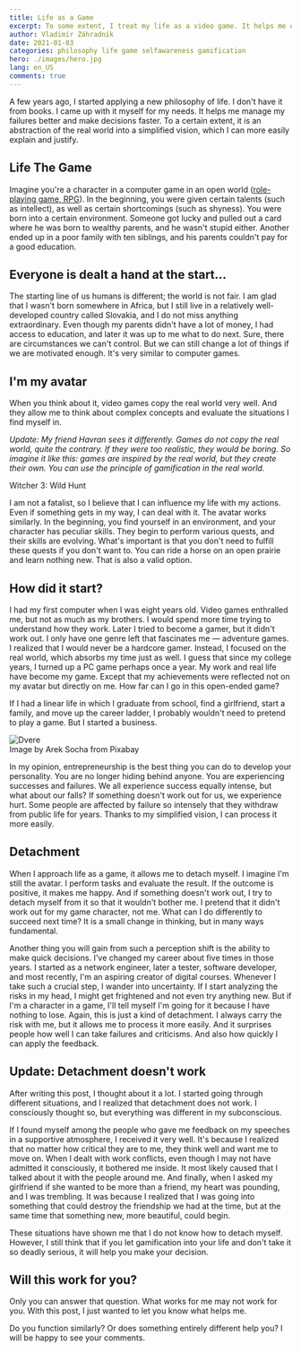 ```yaml
---
title: Life as a Game
excerpt: To some extent, I treat my life as a video game. It helps me overcome obstacles more easily.
author: Vladimír Záhradník
date: 2021-01-03
categories: philosophy life game selfawareness gamification
hero: ./images/hero.jpg
lang: en_US
comments: true
---
```


A few years ago, I started applying a new philosophy of life. I don't have it from books. I came up with it myself for my needs. It helps me manage my failures better and make decisions faster. To a certain extent, it is an abstraction of the real world into a simplified vision, which I can more easily explain and justify.

## Life The Game
Imagine you're a character in a computer game in an open world ([role-playing game, RPG][rpg]). In the beginning, you were given certain talents (such as intellect), as well as certain shortcomings (such as shyness). You were born into a certain environment. Someone got lucky and pulled out a card where he was born to wealthy parents, and he wasn't stupid either. Another ended up in a poor family with ten siblings, and his parents couldn't pay for a good education.

## Everyone is dealt a hand at the start...
The starting line of us humans is different; the world is not fair. I am glad that I wasn't born somewhere in Africa, but I still live in a relatively well-developed country called Slovakia, and I do not miss anything extraordinary. Even though my parents didn't have a lot of money, I had access to education, and later it was up to me what to do next. Sure, there are circumstances we can't control. But we can still change a lot of things if we are motivated enough. It's very similar to computer games.

## I'm my avatar 
When you think about it, video games copy the real world very well. And they allow me to think about complex concepts and evaluate the situations I find myself in.

*Update: My friend Havran sees it differently. Games do not copy the real world, quite the contrary. If they were too realistic, they would be boring. So imagine it like this: games are inspired by the real world, but they create their own. You can use the principle of gamification in the real world.*

<div class="Image__Medium">
  <YouTube videoId="xx8kQ4s5hCY" />
  <figcaption>Witcher 3: Wild Hunt</figcaption>
</div>

I am not a fatalist, so I believe that I can influence my life with my actions. Even if something gets in my way, I can deal with it. The avatar works similarly. In the beginning, you find yourself in an environment, and your character has peculiar skills. They begin to perform various quests, and their skills are evolving. What's important is that you don't need to fulfill these quests if you don't want to. You can ride a horse on an open prairie and learn nothing new. That is also a valid option.

## How did it start?
I had my first computer when I was eight years old. Video games enthralled me, but not as much as my brothers. I would spend more time trying to understand how they work. Later I tried to become a gamer, but it didn't work out. I only have one genre left that fascinates me — adventure games. I realized that I would never be a hardcore gamer. Instead, I focused on the real world, which absorbs my time just as well. I guess that since my college years, I turned up a PC game perhaps once a year. My work and real life have become my game. Except that my achievements were reflected not on my avatar but directly on me. How far can I go in this open-ended game?

If I had a linear life in which I graduate from school, find a girlfriend, start a family, and move up the career ladder, I probably wouldn't need to pretend to play a game. But I started a business.

<div className="Image__Medium">
  <img src="./images/doors.jpg" alt="Dvere" />
  <figcaption>Image by Arek Socha from Pixabay</figcaption>
</div>

In my opinion, entrepreneurship is the best thing you can do to develop your personality. You are no longer hiding behind anyone. You are experiencing successes and failures. We all experience success equally intense, but what about our falls? If something doesn't work out for us, we experience hurt. Some people are affected by failure so intensely that they withdraw from public life for years. Thanks to my simplified vision, I can process it more easily.

## Detachment
When I approach life as a game, it allows me to detach myself. I imagine I'm still the avatar. I perform tasks and evaluate the result. If the outcome is positive, it makes me happy. And if something doesn't work out, I try to detach myself from it so that it wouldn't bother me. I pretend that it didn't work out for my game character, not me. What can I do differently to succeed next time? It is a small change in thinking, but in many ways fundamental. 

Another thing you will gain from such a perception shift is the ability to make quick decisions. I've changed my career about five times in those years. I started as a network engineer, later a tester, software developer, and most recently, I'm an aspiring creator of digital courses. Whenever I take such a crucial step, I wander into uncertainty. If I start analyzing the risks in my head, I might get frightened and not even try anything new. But if I'm a character in a game, I'll tell myself I'm going for it because I have nothing to lose. Again, this is just a kind of detachment. I always carry the risk with me, but it allows me to process it more easily. And it surprises people how well I can take failures and criticisms. And also how quickly I can apply the feedback. 

## Update: Detachment doesn't work
After writing this post, I thought about it a lot. I started going through different situations, and I realized that detachment does not work. I consciously thought so, but everything was different in my subconscious.

If I found myself among the people who gave me feedback on my speeches in a supportive atmosphere, I received it very well. It's because I realized that no matter how critical they are to me, they think well and want me to move on. When I dealt with work conflicts, even though I may not have admitted it consciously, it bothered me inside. It most likely caused that I talked about it with the people around me. And finally, when I asked my girlfriend if she wanted to be more than a friend, my heart was pounding, and I was trembling. It was because I realized that I was going into something that could destroy the friendship we had at the time, but at the same time that something new, more beautiful, could begin.

These situations have shown me that I do not know how to detach myself. However, I still think that if you let gamification into your life and don't take it so deadly serious, it will help you make your decision.

## Will this work for you? 
Only you can answer that question. What works for me may not work for you. With this post, I just wanted to let you know what helps me.

Do you function similarly? Or does something entirely different help you? I will be happy to see your comments.

[//]: # (Used references)
[rpg]: https://en.wikipedia.org/wiki/Role-playing_game